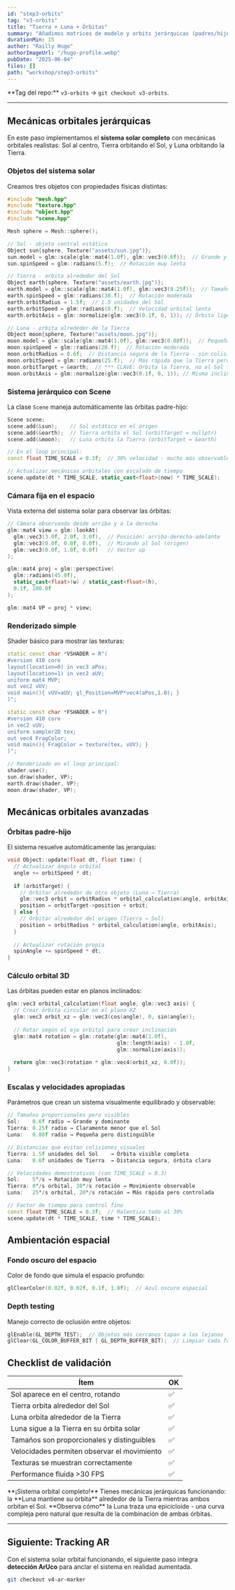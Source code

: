 ```yaml
---
id: "step3-orbits"
tag: "v3-orbits"
title: "Tierra + Luna + Órbitas"
summary: "Añadimos matrices de modelo y orbits jerárquicas (padres/hijos): Luna orbita Tierra, Tierra orbita Sol."
durationMin: 15
author: "Railly Hugo"
authorImageUrl: "/hugo-profile.webp"
pubDate: "2025-06-04"
files: []
path: "workshop/step3-orbits"
---
```



<Alert type="info">
  **Tag del repo:** <code>v3-orbits</code> → <code>git checkout v3-orbits</code>.
</Alert>

---

## Mecánicas orbitales jerárquicas

En este paso implementamos el **sistema solar completo** con mecánicas orbitales realistas: Sol al centro, Tierra orbitando el Sol, y Luna orbitando la Tierra.

### Objetos del sistema solar

Creamos tres objetos con propiedades físicas distintas:

```cpp
#include "mesh.hpp"
#include "texture.hpp"
#include "object.hpp"
#include "scene.hpp"

Mesh sphere = Mesh::sphere();

// Sol - objeto central estático
Object sun{sphere, Texture("assets/sun.jpg")};
sun.model = glm::scale(glm::mat4(1.0f), glm::vec3(0.6f));  // Grande y visible
sun.spinSpeed = glm::radians(5.f);  // Rotación muy lenta

// Tierra - orbita alrededor del Sol
Object earth{sphere, Texture("assets/earth.jpg")};  
earth.model = glm::scale(glm::mat4(1.0f), glm::vec3(0.25f));  // Tamaño medio
earth.spinSpeed = glm::radians(30.f);  // Rotación moderada
earth.orbitRadius = 1.5f;  // 1.5 unidades del Sol
earth.orbitSpeed = glm::radians(8.f);  // Velocidad orbital lenta
earth.orbitAxis = glm::normalize(glm::vec3(0.1f, 0, 1)); // Órbita ligeramente inclinada

// Luna - orbita alrededor de la Tierra  
Object moon{sphere, Texture("assets/moon.jpg")};
moon.model = glm::scale(glm::mat4(1.0f), glm::vec3(0.08f));  // Pequeña
moon.spinSpeed = glm::radians(20.f);  // Rotación moderada
moon.orbitRadius = 0.6f;  // Distancia segura de la Tierra - sin colisiones!
moon.orbitSpeed = glm::radians(25.f);  // Más rápida que la Tierra pero observable
moon.orbitTarget = &earth;  // *** CLAVE: Orbita la Tierra, no el Sol ***
moon.orbitAxis = glm::normalize(glm::vec3(0.1f, 0, 1)); // Misma inclinación
```

### Sistema jerárquico con Scene

La clase `Scene` maneja automáticamente las órbitas padre-hijo:

```cpp
Scene scene;
scene.add(&sun);    // Sol estático en el origen
scene.add(&earth);  // Tierra orbita el Sol (orbitTarget = nullptr)
scene.add(&moon);   // Luna orbita la Tierra (orbitTarget = &earth)

// En el loop principal:
const float TIME_SCALE = 0.3f;  // 30% velocidad - mucho más observable

// Actualizar mecánicas orbitales con escalado de tiempo
scene.update(dt * TIME_SCALE, static_cast<float>(now) * TIME_SCALE);
```

### Cámara fija en el espacio

Vista externa del sistema solar para observar las órbitas:

```cpp
// Cámara observando desde arriba y a la derecha
glm::mat4 view = glm::lookAt(
  glm::vec3(3.0f, 2.0f, 3.0f),  // Posición: arriba-derecha-adelante
  glm::vec3(0.0f, 0.0f, 0.0f),  // Mirando al Sol (origen)
  glm::vec3(0.0f, 1.0f, 0.0f)   // Vector up
);

glm::mat4 proj = glm::perspective(
  glm::radians(45.0f), 
  static_cast<float>(w) / static_cast<float>(h), 
  0.1f, 100.0f
);

glm::mat4 VP = proj * view;
```

### Renderizado simple

Shader básico para mostrar las texturas:

```cpp
static const char *VSHADER = R"(
#version 410 core
layout(location=0) in vec3 aPos;
layout(location=1) in vec2 aUV;
uniform mat4 MVP;
out vec2 vUV;
void main(){ vUV=aUV; gl_Position=MVP*vec4(aPos,1.0); }
)";

static const char *FSHADER = R"(
#version 410 core
in vec2 vUV; 
uniform sampler2D tex; 
out vec4 FragColor;
void main(){ FragColor = texture(tex, vUV); }
)";

// Renderizado en el loop principal:
shader.use();
sun.draw(shader, VP);
earth.draw(shader, VP);
moon.draw(shader, VP);
```

## Mecánicas orbitales avanzadas

### Órbitas padre-hijo

El sistema resuelve automáticamente las jerarquías:

```cpp
void Object::update(float dt, float time) {
  // Actualizar ángulo orbital
  angle += orbitSpeed * dt;
  
  if (orbitTarget) {
    // Orbitar alrededor de otro objeto (Luna → Tierra)
    glm::vec3 orbit = orbitRadius * orbital_calculation(angle, orbitAxis);
    position = orbitTarget->position + orbit;
  } else {
    // Orbitar alrededor del origen (Tierra → Sol)
    position = orbitRadius * orbital_calculation(angle, orbitAxis);
  }
  
  // Actualizar rotación propia
  spinAngle += spinSpeed * dt;
}
```

### Cálculo orbital 3D

Las órbitas pueden estar en planos inclinados:

```cpp
glm::vec3 orbital_calculation(float angle, glm::vec3 axis) {
  // Crear órbita circular en el plano XZ
  glm::vec3 orbit_xz = glm::vec3(cos(angle), 0, sin(angle));
  
  // Rotar según el eje orbital para crear inclinación
  glm::mat4 rotation = glm::rotate(glm::mat4(1.0f), 
                                   glm::length(axis) - 1.0f, 
                                   glm::normalize(axis));
  
  return glm::vec3(rotation * glm::vec4(orbit_xz, 0.0f));
}
```

### Escalas y velocidades apropiadas

Parámetros que crean un sistema visualmente equilibrado y observable:

```cpp
// Tamaños proporcionales pero visibles
Sol:    0.6f radio → Grande y dominante
Tierra: 0.25f radio → Claramente menor que el Sol  
Luna:   0.08f radio → Pequeña pero distinguible

// Distancias que evitan colisiones visuales
Tierra: 1.5f unidades del Sol    → Órbita visible completa
Luna:   0.6f unidades de Tierra  → Distancia segura, órbita clara

// Velocidades demostrativas (con TIME_SCALE = 0.3)
Sol:    5°/s → Rotación muy lenta
Tierra: 8°/s orbital, 30°/s rotación → Movimiento observable
Luna:   25°/s orbital, 20°/s rotación → Más rápida pero controlada

// Factor de tiempo para control fino
const float TIME_SCALE = 0.3f;  // Ralentiza todo al 30%
scene.update(dt * TIME_SCALE, time * TIME_SCALE);
```

## Ambientación espacial

### Fondo oscuro del espacio

Color de fondo que simula el espacio profundo:

```cpp
glClearColor(0.02f, 0.02f, 0.1f, 1.0f);  // Azul oscuro espacial
```

### Depth testing

Manejo correcto de oclusión entre objetos:

```cpp
glEnable(GL_DEPTH_TEST);  // Objetos más cercanos tapan a los lejanos
glClear(GL_COLOR_BUFFER_BIT | GL_DEPTH_BUFFER_BIT);  // Limpiar cada frame
```

## Checklist de validación

| Ítem | OK |
|------|----|
| Sol aparece en el centro, rotando | ✅ |
| Tierra orbita alrededor del Sol | ✅ |
| Luna orbita alrededor de la Tierra | ✅ |
| Luna sigue a la Tierra en su órbita solar | ✅ |
| Tamaños son proporcionales y distinguibles | ✅ |
| Velocidades permiten observar el movimiento | ✅ |
| Texturas se muestran correctamente | ✅ |
| Performance fluida >30 FPS | ✅ |

<Alert type="success">
  **¡Sistema orbital completo!** Tienes mecánicas jerárquicas funcionando: la **Luna mantiene su órbita** alrededor de la Tierra mientras ambos orbitan el Sol.
</Alert>

<Alert type="tip">
  **Observa cómo** la Luna traza una epicicloide - una curva compleja pero natural que resulta de la combinación de ambas órbitas.
</Alert>

---

## Siguiente: Tracking AR

Con el sistema solar orbital funcionando, el siguiente paso integra **detección ArUco** para anclar el sistema en realidad aumentada.

```bash
git checkout v4-ar-marker
``` 